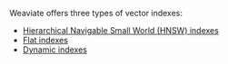Weaviate offers three types of vector indexes:

- [Hierarchical Navigable Small World (HNSW) indexes](#hnsw-indexes)
- [Flat indexes](#flat-indexes)
- [Dynamic indexes](#dynamic-indexes)